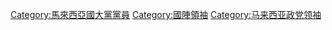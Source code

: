 [[Category:馬來西亞國大黨黨員|Category:馬來西亞國大黨黨員]]
[[Category:國陣領袖|Category:國陣領袖]]
[[Category:马来西亚政党领袖|Category:马来西亚政党领袖]]